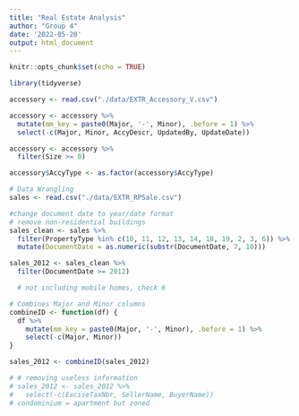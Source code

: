```yaml
---
title: "Real Estate Analysis"
author: "Group 4"
date: '2022-05-20'
output: html_document
---
```


```r
knitr::opts_chunk$set(echo = TRUE)
```

```r
library(tidyverse)
```

```r
accessory <- read.csv("./data/EXTR_Accessory_V.csv")

accessory <- accessory %>% 
  mutate(mm_key = paste0(Major, '-', Minor), .before = 1) %>% 
  select(-c(Major, Minor, AccyDescr, UpdatedBy, UpdateDate))

accessory <- accessory %>% 
  filter(Size >= 0)

accessory$AccyType <- as.factor(accessory$AccyType)
```

```r
# Data Wrangling 
sales <- read.csv("./data/EXTR_RPSale.csv")

#change document date to year/date format 
# remove non-residential buildings
sales_clean <- sales %>% 
  filter(PropertyType %in% c(10, 11, 12, 13, 14, 18, 19, 2, 3, 6)) %>% 
  mutate(DocumentDate = as.numeric(substr(DocumentDate, 7, 10))) 

sales_2012 <- sales_clean %>% 
  filter(DocumentDate >= 2012)

  # not including mobile homes, check 6 

# Combines Major and Minor columns
combineID <- function(df) {
  df %>% 
    mutate(mm_key = paste0(Major, '-', Minor), .before = 1) %>% 
    select(-c(Major, Minor))
}

sales_2012 <- combineID(sales_2012)

# # removing useless information 
# sales_2012 <- sales_2012 %>%
#   select(-c(ExciseTaxNbr, SellerName, BuyerName))
# condominium = apartment but zoned 
```